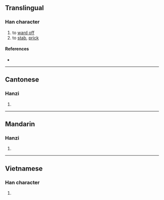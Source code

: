 {{character info/new}}
==Translingual==

===Han character===
{{Han char|rn=64|rad=手|as=13|sn=16|four=55032|canj=QTWV|ids=⿰扌農}}

# to [[ward off]]
# to [[stab]], [[prick]]

====References====
* {{Han ref|kx=0457.300|dkj=12786|dj=0806.140|hdz=31969.020|uh=64C3|ud=25795|bh=E9AB|bd=59819}}

----

==Cantonese==

===Hanzi===
{{yue-hanzi|jyut=nong5|y=nong5}}

# {{defn|lang=yue|sort=手13}}

----

==Mandarin==

===Hanzi===
{{cmn-hanzi|pin=[[nǎng]] ([[nang3]])|wg=nang<sup>3</sup>}}

# {{defn|lang=cmn|sort=手13}}

----

==Vietnamese==

===Han character===
{{vi-hantu|rs=手13|nống}}

# {{defn|lang=vi|sort=手13}}